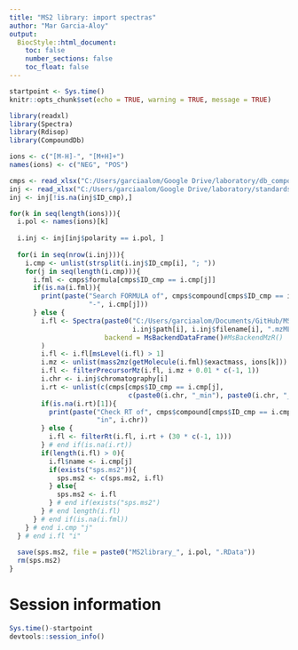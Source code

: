 ```yaml
---
title: "MS2 library: import spectras"
author: "Mar Garcia-Aloy"
output: 
  BiocStyle::html_document:
    toc: false
    number_sections: false
    toc_float: false
---
```


```r
startpoint <- Sys.time()
knitr::opts_chunk$set(echo = TRUE, warning = TRUE, message = TRUE)
```

```r
library(readxl)
library(Spectra)
library(Rdisop)
library(CompoundDb)

ions <- c("[M-H]-", "[M+H]+")
names(ions) <- c("NEG", "POS")

cmps <- read_xlsx("C:/Users/garciaalom/Google Drive/laboratory/db_compounds.xlsx")
inj <- read_xlsx("C:/Users/garciaalom/Google Drive/laboratory/standards_injections.xlsx")
inj <- inj[!is.na(inj$ID_cmp),]

for(k in seq(length(ions))){
  i.pol <- names(ions)[k]
  
  i.inj <- inj[inj$polarity == i.pol, ]
  
  for(i in seq(nrow(i.inj))){
    i.cmp <- unlist(strsplit(i.inj$ID_cmp[i], "; "))
    for(j in seq(length(i.cmp))){
      i.fml <- cmps$formula[cmps$ID_cmp == i.cmp[j]]
      if(is.na(i.fml)){
        print(paste("Search FORMULA of", cmps$compound[cmps$ID_cmp == i.cmp[j]],
                    "-", i.cmp[j]))
      } else {
        i.fl <- Spectra(paste0("C:/Users/garciaalom/Documents/GitHub/MS2_library/mzML/",
                               i.inj$path[i], i.inj$filename[i], ".mzML"), 
                        backend = MsBackendDataFrame()#MsBackendMzR()
        )
        i.fl <- i.fl[msLevel(i.fl) > 1]
        i.mz <- unlist(mass2mz(getMolecule(i.fml)$exactmass, ions[k]))
        i.fl <- filterPrecursorMz(i.fl, i.mz + 0.01 * c(-1, 1))
        i.chr <- i.inj$chromatography[i]
        i.rt <- unlist(c(cmps[cmps$ID_cmp == i.cmp[j], 
                              c(paste0(i.chr, "_min"), paste0(i.chr, "_max"))]))
        if(is.na(i.rt)[1]){
          print(paste("Check RT of", cmps$compound[cmps$ID_cmp == i.cmp[j]], 
                      "in", i.chr))
        } else {
          i.fl <- filterRt(i.fl, i.rt + (30 * c(-1, 1)))
        } # end if(is.na(i.rt)) 
        if(length(i.fl) > 0){
          i.fl$name <- i.cmp[j]
          if(exists("sps.ms2")){
            sps.ms2 <- c(sps.ms2, i.fl)
          } else{
            sps.ms2 <- i.fl
          } # end if(exists("sps.ms2")
        } # end length(i.fl)
      } # end if(is.na(i.fml))
    } # end i.cmp "j"
  } # end i.fl "i"
  
  save(sps.ms2, file = paste0("MS2library_", i.pol, ".RData"))
  rm(sps.ms2)
}
```


# Session information

```r
Sys.time()-startpoint
devtools::session_info()
```